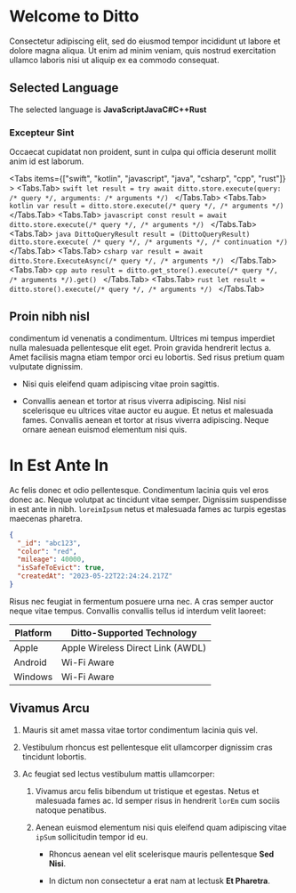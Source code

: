 
# Welcome to Ditto

Consectetur adipiscing elit, sed do eiusmod tempor incididunt ut labore et dolore magna aliqua. Ut enim ad minim veniam, quis nostrud exercitation ullamco laboris nisi ut aliquip ex ea commodo consequat.

## Selected Language

The selected language is **<LanguageConditional lang="javascript">JavaScript</LanguageConditional><LanguageConditional lang="java">Java</LanguageConditional><LanguageConditional lang="csharp">C#</LanguageConditional><LanguageConditional lang="cpp">C++</LanguageConditional><LanguageConditional lang="rust">Rust</LanguageConditional>**

### Excepteur Sint

Occaecat cupidatat non proident, sunt in culpa qui officia deserunt mollit anim id est laborum.

<Tabs items={["swift", "kotlin", "javascript", "java", "csharp", "cpp", "rust"]} >
  <Tabs.Tab>
    ```swift
      let result = try await ditto.store.execute(query: /* query */, arguments: /* arguments */)
    ```
  </Tabs.Tab>
  <Tabs.Tab>
    ```kotlin
      var result = ditto.store.execute(/* query */, /* arguments */)
    ```
  </Tabs.Tab>
  <Tabs.Tab>
    ```javascript
      const result = await ditto.store.execute(/* query */, /* arguments */)
    ```
  </Tabs.Tab>
  <Tabs.Tab>
    ```java
      DittoQueryResult result = (DittoQueryResult) ditto.store.execute( /* query */, /* arguments */, /* continuation */)
    ```
  </Tabs.Tab>
  <Tabs.Tab>
    ```csharp
      var result = await ditto.Store.ExecuteAsync(/* query */, /* arguments */)
    ```
  </Tabs.Tab>
  <Tabs.Tab>
    ```cpp
      auto result = ditto.get_store().execute(/* query */, /* arguments */).get()
    ```
  </Tabs.Tab>
  <Tabs.Tab>
    ```rust
      let result = ditto.store().execute(/* query */, /* arguments */)
    ```
  </Tabs.Tab>
</Tabs>

## Proin nibh nisl

condimentum id venenatis a condimentum. Ultrices mi tempus imperdiet nulla malesuada pellentesque elit eget. Proin gravida hendrerit lectus a. Amet facilisis magna etiam tempor orci eu lobortis. Sed risus pretium quam vulputate dignissim.

- Nisi quis eleifend quam adipiscing vitae proin sagittis.

- Convallis aenean et tortor at risus viverra adipiscing. Nisl nisi scelerisque eu ultrices vitae auctor eu augue. Et netus et malesuada fames. Convallis aenean et tortor at risus viverra adipiscing. Neque ornare aenean euismod elementum nisi quis.

# In Est Ante In

Ac felis donec et odio pellentesque. Condimentum lacinia quis vel eros donec ac. Neque volutpat ac tincidunt vitae semper. Dignissim suspendisse in est ante in nibh. `loreimIpsum` netus et malesuada fames ac turpis egestas maecenas pharetra.

```json
{
  "_id": "abc123",
  "color": "red",
  "mileage": 40000,
  "isSafeToEvict": true,
  "createdAt": "2023-05-22T22:24:24.217Z"
}
```

Risus nec feugiat in fermentum posuere urna nec. A cras semper auctor neque vitae tempus. Convallis convallis tellus id interdum velit laoreet:

| **Platform** | **Ditto-Supported Technology**    |
| ------------ | --------------------------------- |
| Apple        | Apple Wireless Direct Link (AWDL) |
| Android      | Wi-Fi Aware                       |
| Windows      | Wi-Fi Aware                       |

## Vivamus Arcu

1.  Mauris sit amet massa vitae tortor condimentum lacinia quis vel.

2.  Vestibulum rhoncus est pellentesque elit ullamcorper dignissim cras tincidunt lobortis.

3.  Ac feugiat sed lectus vestibulum mattis ullamcorper:

    1.  Vivamus arcu felis bibendum ut tristique et egestas. Netus et malesuada fames ac. Id semper risus in hendrerit `lorEm` cum sociis natoque penatibus.

    2.  Aenean euismod elementum nisi quis eleifend quam adipiscing vitae `ipSum` sollicitudin tempor id eu.

        - Rhoncus aenean vel elit scelerisque mauris pellentesque **Sed Nisi**.

        - In dictum non consectetur a erat nam at lectusk **Et Pharetra**.
